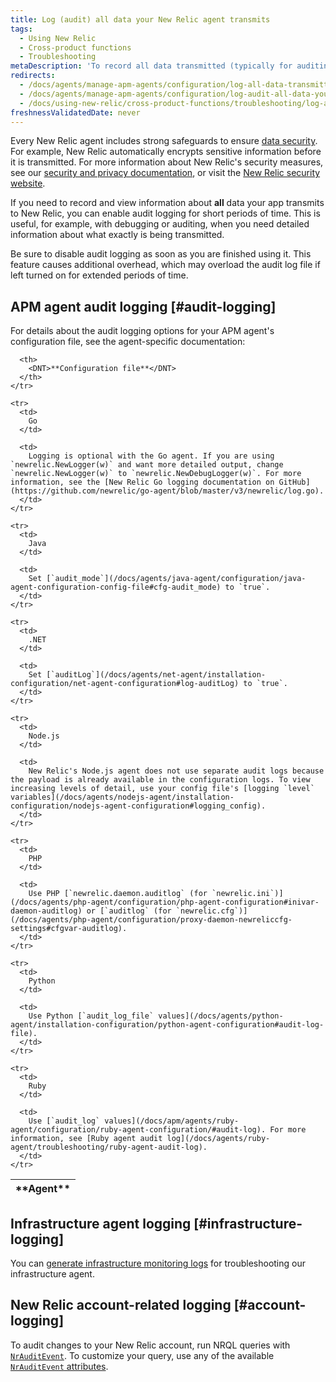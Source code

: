 ```yaml
---
title: Log (audit) all data your New Relic agent transmits
tags:
  - Using New Relic
  - Cross-product functions
  - Troubleshooting
metaDescription: 'To record all data transmitted (typically for auditing or debugging), you can use New Relic audit logs for short periods.'
redirects:
  - /docs/agents/manage-apm-agents/configuration/log-all-data-transmitted
  - /docs/agents/manage-apm-agents/configuration/log-audit-all-data-your-new-relic-agent-transmits
  - /docs/using-new-relic/cross-product-functions/troubleshooting/log-audit-all-data-your-new-relic-agent-transmits
freshnessValidatedDate: never
---
```


Every New Relic agent includes strong safeguards to ensure [data security](/docs/accounts-partnerships/accounts/security/data-security). For example, New Relic automatically encrypts sensitive information before it is transmitted. For more information about New Relic's security measures, see our [security and privacy documentation](/docs/using-new-relic/new-relic-security/security/security-matters-data-privacy-new-relic), or visit the [New Relic security website](https://newrelic.com/security).

If you need to record and view information about <DNT>**all**</DNT> data your app transmits to New Relic, you can enable audit logging for short periods of time. This is useful, for example, with debugging or auditing, when you need detailed information about what exactly is being transmitted.

<Callout variant="caution">
  Be sure to disable audit logging as soon as you are finished using it. This feature causes additional overhead, which may overload the audit log file if left turned on for extended periods of time.
</Callout>

## APM agent audit logging [#audit-logging]

For details about the audit logging options for your APM agent's configuration file, see the agent-specific documentation:

<table>
  <thead>
    <tr>
      <th style={{ width: "100px" }}>
        <DNT>**Agent**</DNT>
      </th>

      <th>
        <DNT>**Configuration file**</DNT>
      </th>
    </tr>
  </thead>

  <tbody>
    
    <tr>
      <td>
        Go
      </td>

      <td>
        Logging is optional with the Go agent. If you are using `newrelic.NewLogger(w)` and want more detailed output, change `newrelic.NewLogger(w)` to `newrelic.NewDebugLogger(w)`. For more information, see the [New Relic Go logging documentation on GitHub](https://github.com/newrelic/go-agent/blob/master/v3/newrelic/log.go).
      </td>
    </tr>

    <tr>
      <td>
        Java
      </td>

      <td>
        Set [`audit_mode`](/docs/agents/java-agent/configuration/java-agent-configuration-config-file#cfg-audit_mode) to `true`.
      </td>
    </tr>

    <tr>
      <td>
        .NET
      </td>

      <td>
        Set [`auditLog`](/docs/agents/net-agent/installation-configuration/net-agent-configuration#log-auditLog) to `true`.
      </td>
    </tr>

    <tr>
      <td>
        Node.js
      </td>

      <td>
        New Relic's Node.js agent does not use separate audit logs because the payload is already available in the configuration logs. To view increasing levels of detail, use your config file's [logging `level` variables](/docs/agents/nodejs-agent/installation-configuration/nodejs-agent-configuration#logging_config).
      </td>
    </tr>

    <tr>
      <td>
        PHP
      </td>

      <td>
        Use PHP [`newrelic.daemon.auditlog` (for `newrelic.ini`)](/docs/agents/php-agent/configuration/php-agent-configuration#inivar-daemon-auditlog) or [`auditlog` (for `newrelic.cfg`)](/docs/agents/php-agent/configuration/proxy-daemon-newreliccfg-settings#cfgvar-auditlog).
      </td>
    </tr>

    <tr>
      <td>
        Python
      </td>

      <td>
        Use Python [`audit_log_file` values](/docs/agents/python-agent/installation-configuration/python-agent-configuration#audit-log-file).
      </td>
    </tr>

    <tr>
      <td>
        Ruby
      </td>

      <td>
        Use [`audit_log` values](/docs/apm/agents/ruby-agent/configuration/ruby-agent-configuration/#audit-log). For more information, see [Ruby agent audit log](/docs/agents/ruby-agent/troubleshooting/ruby-agent-audit-log).
      </td>
    </tr>
  </tbody>
</table>

## Infrastructure agent logging [#infrastructure-logging]

You can [generate infrastructure monitoring logs](/docs/infrastructure/new-relic-infrastructure/troubleshooting/generate-logs-troubleshooting-infrastructure) for troubleshooting our infrastructure agent.

## New Relic account-related logging [#account-logging]

To audit changes to your New Relic account, run NRQL queries with [`NrAuditEvent`](/docs/insights/use-insights-ui/manage-account-data/query-account-audit-logs-nrauditevent). To customize your query, use any of the available [`NrAuditEvent` attributes](/docs/insights/insights-data-sources/default-data/nrauditevent-default-attributes-examples).
